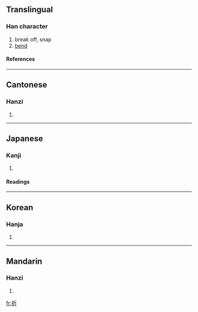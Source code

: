 ==Translingual==
===Han character===
{{Han char|rn=64|rad=手|as=04|sn=7|four=5202<sub>1</sub>|canj=手竹一中 (QHML)}}
# break off, snap
# [[bend]]
====References====
{{Han ref|kx=0422.040|dkj=11890|dj=0770.010|hdz=31838.070|uh=6298|ud=25240|bh=A7E9|bd=42985}}
----
==Cantonese==
===Hanzi===
{{yue-hanzi|jyut=|y=jit3}}
# {{defn|Cantonese}}
----
==Japanese==
===Kanji===
{{ja-kanji|grade=|rs=手04}}
# {{defn|Japanese}} 
====Readings====
{{ja-readings|on=[[せつ]] (setsu), [[せち]] (sechi)|kun=[[おる]] (oru), [[おれる]] (oreru), [[くじく]] (kujiku)}}
----
==Korean==
===Hanja===
{{ko-hanja|hangeul=[[절]], [[제]]|eumhun=|rv=jeol, je|mr=chŏl, che|y=cel, cey}}
# {{defn|Korean}}
----
==Mandarin==
===Hanzi===
{{cmn-hanzi|pin=[[shé]] (she2), [[zhē]] (zhe1), [[zhé]] (zhe2)|wg=she<sup>2</sup>, che<sup>1</sup>, che<sup>2</sup>}}
# {{defn|Mandarin}}

[[fr:折]]